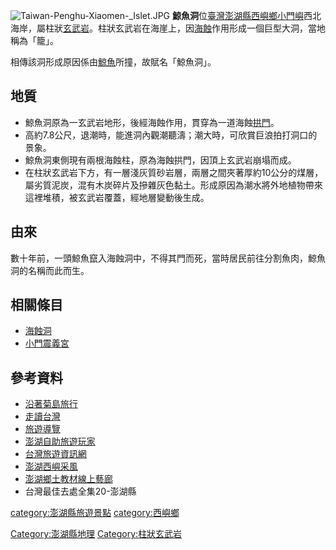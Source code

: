 [[File:Taiwan-Penghu-Xiaomen-_Islet.JPG|thumb]]
'''鯨魚洞'''位[[臺灣|臺灣]][[澎湖縣|澎湖縣]][[西嶼鄉|西嶼鄉]][[小門嶼|小門嶼]]西北海岸，屬柱狀[[玄武岩|玄武岩]]。柱狀玄武岩在海崖上，因[[海蝕|海蝕]]作用形成一個巨型大洞，當地稱為「籠」。

相傳該洞形成原因係由[[鯨|鯨魚]]所撞，故賦名「鯨魚洞」。

== 地質 ==

* 鯨魚洞原為一玄武岩地形，後經海蝕作用，貫穿為一道海蝕[[拱門|拱門]]。
* 高約7.8公尺，退潮時，能進洞內觀潮聽濤；潮大時，可欣賞巨浪拍打洞口的景象。
* 鯨魚洞東側現有兩根海蝕柱，原為海蝕拱門，因頂上玄武岩崩塌而成。
* 在柱狀玄武岩下方，有一層淺灰質砂岩層，兩層之間夾著厚約10公分的煤層，屬劣質泥炭，混有木炭碎片及摻雜灰色黏土。形成原因為潮水將外地植物帶來這裡堆積，被玄武岩覆蓋，經地層變動後生成。

== 由來 ==

數十年前，一頭鯨魚竄入海蝕洞中，不得其門而死，當時居民前往分割魚肉，鯨魚洞的名稱而此而生。

== 相關條目 ==

* [[海蝕洞|海蝕洞]]
* [[小門震義宮|小門震義宮]]

== 參考資料 ==
{{Commons category|Whale Cave|小門鯨魚洞}}{{Portal box|台灣|澎湖}}

* [http://www.phsea.com.tw/travel/index.php/%E5%B0%8F%E9%96%80%E9%AF%A8%E9%AD%9A%E6%B4%9E 沿著菊島旅行] {{Wayback|url=http://www.phsea.com.tw/travel/index.php/%E5%B0%8F%E9%96%80%E9%AF%A8%E9%AD%9A%E6%B4%9E |date=20201001032956 }}
* [https://web.archive.org/web/20090228065203/http://info.phhcc.gov.tw/rdtw/rdtw/1001604/scenicspot/scenicspot-5.htm 走讀台灣]
* [http://travel.network.com.tw/main/travel/point/showpage/308.html 旅遊導覽] {{Wayback|url=http://travel.network.com.tw/main/travel/point/showpage/308.html |date=20180905002611 }}
* [http://blog.xuite.net/towa800/235a/15564434 澎湖自助旅遊玩家] {{Wayback|url=http://blog.xuite.net/towa800/235a/15564434 |date=20170412033006 }}
* [http://www.taiwantravels.com.tw/?p=247 台灣旅遊資訊網] {{Wayback|url=http://www.taiwantravels.com.tw/?p=247 |date=20190626002119 }}
* [http://881.travel-web.com.tw/ 澎湖西嶼采風] {{Wayback|url=http://881.travel-web.com.tw/ |date=20100112080130 }}
* [http://study.phc.edu.tw/studyalbums/index.php 澎湖鄉土教材線上藝廊] {{Wayback|url=http://study.phc.edu.tw/studyalbums/index.php |date=20090205042836 }}
* 台灣最佳去處全集20-澎湖縣

[[category:澎湖縣旅遊景點|category:澎湖縣旅遊景點]]
[[category:西嶼鄉|category:西嶼鄉]]
[[Category:澎湖縣地理|Category:澎湖縣地理]]
[[Category:柱狀玄武岩|Category:柱狀玄武岩]]